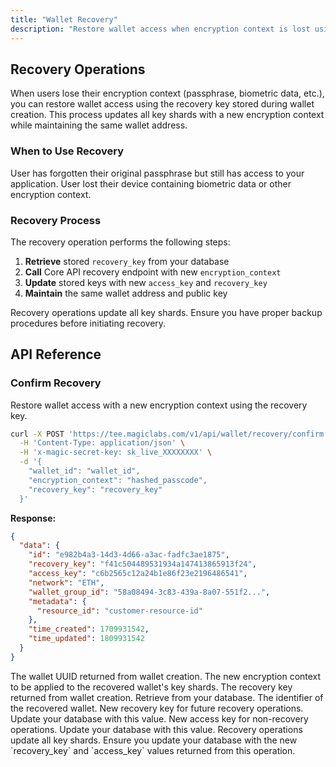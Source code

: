 ```yaml
---
title: "Wallet Recovery"
description: "Restore wallet access when encryption context is lost using Core API recovery mechanisms"
---
```


## Recovery Operations

When users lose their encryption context (passphrase, biometric data, etc.), you can restore wallet access using the recovery key stored during wallet creation. This process updates all key shards with a new encryption context while maintaining the same wallet address.

### When to Use Recovery

<CardGroup cols={2}>
<Card title="Forgotten Passphrase" icon="key">
User has forgotten their original passphrase but still has access to your application.
</Card>

<Card title="Device Loss" icon="mobile">
User lost their device containing biometric data or other encryption context.
</Card>
</CardGroup>

### Recovery Process

The recovery operation performs the following steps:

1. **Retrieve** stored `recovery_key` from your database
2. **Call** Core API recovery endpoint with new `encryption_context`
3. **Update** stored keys with new `access_key` and `recovery_key`
4. **Maintain** the same wallet address and public key

<Warning>
Recovery operations update all key shards. Ensure you have proper backup procedures before initiating recovery.
</Warning>

## API Reference

### Confirm Recovery

Restore wallet access with a new encryption context using the recovery key.

```bash cURL icon="square-terminal"
curl -X POST 'https://tee.magiclabs.com/v1/api/wallet/recovery/confirm' \
  -H 'Content-Type: application/json' \
  -H 'x-magic-secret-key: sk_live_XXXXXXXX' \
  -d '{
    "wallet_id": "wallet_id",
    "encryption_context": "hashed_passcode",
    "recovery_key": "recovery_key"
  }'
```

**Response:**

```json
{
  "data": {
    "id": "e982b4a3-14d3-4d66-a3ac-fadfc3ae1875",
    "recovery_key": "f41c504489531934a147413865913f24",
    "access_key": "c6b2565c12a24b1e86f23e2196486541",
    "network": "ETH",
    "wallet_group_id": "58a08494-3c83-439a-8a07-551f2...",
    "metadata": {
      "resource_id": "customer-resource-id"
    },
    "time_created": 1709931542,
    "time_updated": 1809931542
  }
}
```

<ParamField body="wallet_id" type="string" required>
The wallet UUID returned from wallet creation.
</ParamField>

<ParamField body="encryption_context" type="string" required>
The new encryption context to be applied to the recovered wallet's key shards.
</ParamField>

<ParamField body="recovery_key" type="string" required>
The recovery key returned from wallet creation. Retrieve from your database.
</ParamField>

<ResponseField name="data.id" type="string">
The identifier of the recovered wallet.
</ResponseField>

<ResponseField name="data.recovery_key" type="string">
New recovery key for future recovery operations. Update your database with this value.
</ResponseField>

<ResponseField name="data.access_key" type="string">
New access key for non-recovery operations. Update your database with this value.
</ResponseField>

<Warning>
Recovery operations update all key shards. Ensure you update your database with the new `recovery_key` and `access_key` values returned from this operation.
</Warning>
